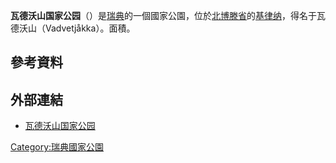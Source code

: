 {{Infobox protected area
| name = 瓦德沃山国家公园
| alt_name = Vadvetjåkka nationalpark
| iucn_category = II
| photo = Cunuluoppal_in_Vadvetjåkka.jpg
| photo_width = 288
| photo_caption = 
| location = {{SWE}}[[北博滕省|北博滕省]][[基律纳|基律纳]]
| nearest_city = 
| coords = {{coord|68|33|N|18|24|E|region:SE_type:landmark|display=inline,title}}
| area = {{convert|26.3|km2|sqmi|abbr=on}}<ref name="naturvårdsverket">{{cite web | title=Vadvetjåkka National Park | url=http://www.naturvardsverket.se/en/In-English/Menu/Enjoying-nature/National-parks-and-other-places-worth-visiting/National-Parks-in-Sweden/Vadvetjakka-National-Park/ | publisher=[[Environmental_Protection_Agency_(Sweden)|Naturvårdsverket]] | accessdate=2009-02-26 | deadurl=yes | archiveurl=https://web.archive.org/web/20090404171316/http://www.naturvardsverket.se/en/In-English/Menu/Enjoying-nature/National-parks-and-other-places-worth-visiting/National-Parks-in-Sweden/Vadvetjakka-National-Park/ | archivedate=2009-04-04 }}</ref>
| established = 1920年<ref name="naturvårdsverket" />
| visitation_num = 
| visitation_year = 
| governing_body = 
| website = 
}}
'''瓦德沃山国家公园'''（{{lang-sv|Vadvetjåkka nationalpark}}）是[[瑞典|瑞典]]的一個國家公園，位於[[北博滕省|北博滕省]]的[[基律纳|基律纳]]，得名于瓦德沃山（Vadvetjåkka）。面積{{convert|26.3|km2|sqmi|abbr=on}}。

==參考資料==
{{reflist}}
==外部連結==
* [http://sverigesnationalparker.se/en/choose-park---list/vadvetjakka-national-park/ 瓦德沃山国家公园] {{Wayback|url=http://sverigesnationalparker.se/en/choose-park---list/vadvetjakka-national-park/ |date=20160722125149 }} 

{{瑞典国家公园}}
[[Category:瑞典國家公園|Category:瑞典國家公園]]